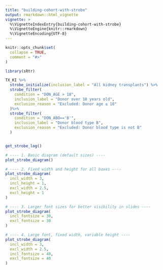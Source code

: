 ```yaml
---
title: "building-cohort-with-strobe"
output: rmarkdown::html_vignette
vignette: >
  %\VignetteIndexEntry{building-cohort-with-strobe}
  %\VignetteEngine{knitr::rmarkdown}
  %\VignetteEncoding{UTF-8}
---
```


```r
knitr::opts_chunk$set(
  collapse = TRUE,
  comment = "#>"
)
```

```r
library(sRtr)

TX_KI %>%
  strobe_initialize(inclusion_label = "All kidney transplants") %>%
  strobe_filter(
    condition = "DON_AGE > 18",
    inclusion_label = "Donor over 18 years old",
    exclusion_reason = "Excluded: Donor age ≤ 18"
  )%>%
  strobe_filter(
    condition = "DON_ABO=='B'",
    inclusion_label = "Donor blood type B",
    exclusion_reason = "Excluded: Donor blood type is not B"
  )


get_strobe_log()

# ---- 1. Basic diagram (default sizes) ----
plot_strobe_diagram()

# ---- 2. Fixed width and height for all boxes ----
plot_strobe_diagram(
  incl_width = 3,
  incl_height = 1,
  excl_width = 2.5,
  excl_height = 1
)

# ---- 3. Larger font sizes for better visibility in slides ----
plot_strobe_diagram(
  incl_fontsize = 30,
  excl_fontsize = 30
)

# ---- 4. Large font, fixed width, variable height ----
plot_strobe_diagram(
  incl_width = 3,
  excl_width = 2.5,
  incl_fontsize = 40,
  excl_fontsize = 40
)
```
